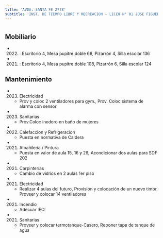```yaml
---
title: 'AVDA. SANTA FE 2778'
subtitle: 'INST. DE TIEMPO LIBRE Y RECREACION - LICEO N° 01 JOSE FIGUEROA ALCORTA'
---
```


#


## Mobiliario

*  (2022) : Escritorio 4, Mesa pupitre doble 68, Pizarrón 4, Silla escolar 136 

*  (2021) : Escritorio 4, Mesa pupitre doble 108, Pizarrón 6, Silla escolar 124 





## Mantenimiento

*  (2023) Electricidad 
    + Prov y coloc 2 ventiladores para gym., Prov. Coloc sistema de alarma con sensor

*  (2023) Sanitarias 
    + Prov.Coloc inodoro en baño de mujeres

*  (2022) Calefaccion y Refrigeracion 
    + Puesta en normativa de Caldera

*  (2021) Albañileria / Pintura 
    + Puesta en valor de aula 15, 16 y 26, Acondicionar dos aulas para SDF 202

*  (2021) Carpinterías 
    + Cambio de vidrios en 2 aulas 1er piso

*  (2021) Electricidad 
    + Realizar 4 aulas del futuro, Provisión y colocación de un nuevo timbr, Proveer y colocar 14 ventiladores

*  (2021) Incendio 
    + Adecuar IFCI

*  (2021) Sanitarias 
    + Proveer y colocar termotanque-Casero, Reponer tapa de tanque de agua



